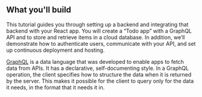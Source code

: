 ## What you'll build

This tutorial guides you through setting up a backend and integrating that backend with your React app. You will create a “Todo app” with a GraphQL API and to store and retrieve items in a cloud database. In addition, we’ll demonstrate how to authenticate users, communicate with your API, and set up continuous deployment and hosting.

[GraphQL](http://graphql.org) is a data language that was developed to enable apps to fetch data from APIs. It has a declarative, self-documenting style. In a GraphQL operation, the client specifies how to structure the data when it is returned by the server. This makes it possible for the client to query only for the data it needs, in the format that it needs it in.
